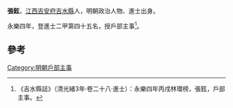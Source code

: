 '''張鉉'''，[[江西|江西]][[吉安府|吉安府]][[吉水縣|吉水縣]]人，明朝政治人物、進士出身。

永樂四年，登進士二甲第四十五名，授戶部主事<ref>《吉水縣誌》（清光緒3年·卷二十八·進士）：永樂四年丙戌林環榜，張鉉，戶部主事。</ref>。

==參考==
{{reflist}}
{{明朝人物小作品}}
{{永樂四年丙戌科殿試金榜}}
[[Category:明朝戶部主事|Category:明朝戶部主事]]